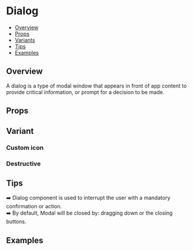 
  <Meta of={DialogStories} />

# Dialog

- [Overview](#overview)
- [Props](#props)
- [Variants](#variants)
- [Tips](#tips)
- [Examples](#examples)

## Overview
A dialog is a type of modal window that appears in front of app content to provide critical information, or prompt for a decision to be made. 

  <Canvas of={DialogStories.Default} />


## Props

  <Controls of={DialogStories.Default} />


## Variant
### Custom icon
  <Canvas of={DialogStories.Icons} />

### Destructive
  <Canvas of={DialogStories.Destructive} />

## Tips 
➡️ Dialog component is used to interrupt the user with a mandatory confirmation or action.  
➡️ By default, Modal will be closed by: dragging down or the closing buttons.  


## Examples
